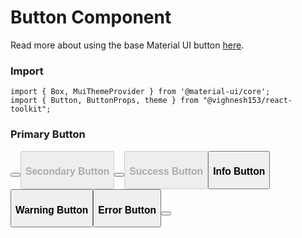 
<Meta
  title="Components/Button"
  component={Button}
/>

<style>{`

`}</style>


# Button Component

Read more about using the base Material UI button [here](https://material-ui.com/components/buttons).

### Import
```tsx
import { Box, MuiThemeProvider } from '@material-ui/core';
import { Button, ButtonProps, theme } from "@vighnesh153/react-toolkit";
```

### Primary Button
<Canvas>
  <MuiThemeProvider theme={theme}>
    <Box display={'flex'}>
      <Button
        rvLabel={'Primary'}
        rvColor={'primary'}
      />
      <Box ml={2}>
        <Button
          rvLabel={'Disabled'}
          rvColor={'primary'}
          disabled
        />
      </Box>
    </Box>
  </MuiThemeProvider>
</Canvas>


### Secondary Button
<Canvas>
  <MuiThemeProvider theme={theme}>
    <Box display={'flex'}>
      <Button
        rvLabel={'Secondary'}
        rvColor={'primary'}
        variant={'outlined'}
      />
      <Box ml={2}>
        <Button
          rvLabel={'Disabled'}
          variant={'outlined'}
          disabled
        />
      </Box>
    </Box>
  </MuiThemeProvider>
</Canvas>


### Success Button
<Canvas key={3}>
  <Button
    rvLabel={'Success'}
    rvColor={'success'}
  />
</Canvas>

### Info Button
<Canvas key={4}>
  <Button
    rvLabel={'Info'}
    rvColor={'info'}
  />
</Canvas>

### Warning Button
<Canvas key={5}>
  <Button
    rvLabel={'Warning'}
    rvColor={'warning'}
  />
</Canvas>

### Error Button
<Canvas key={6}>
  <Button
    rvLabel={'Error'}
    rvColor={'error'}
  />
</Canvas>
